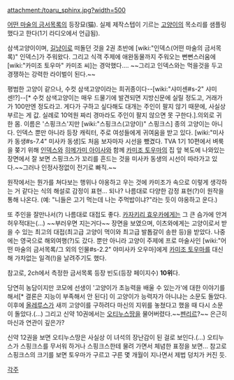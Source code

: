 attachment:/toaru_sphinx.jpg?width=500

[[어떤 마술의 금서목록]]의 등장묘(猫). 실제 제작스텝이 기르는 [[고양이]]의 목소리를 샘플링 했다고 한다(1기 라디오에서 언급됨).

삼색고양이이며, [[길냥이]]로 떠돌던 것을 2권 초반에 [wiki:"인덱스(어떤 마술의 금서목록)" 인덱스]가 주워왔다. 그리고 식객 주제에 애완동물까지 주워오는 뻔뻔스러움에 [wiki:"카미조 토우마" 카미조 씨]는 경악했다…. ~~그리고 인덱스와는 먹을것을 두고 경쟁하는 강력한 라이벌이 된다.~~ 

평범한 고양이 같으나, 수컷 삼색고양이라는 희귀종이다--[wiki:"샤미센#s-2" 샤미센!?]--[* 수컷 삼색고양이는 매우 드물기에 발견되면 지방신문에 실릴 정도고, 거래가가 100만엔 정도라고. 게다가 구하고 싶다해도 대개는 주인이 팔지 않기 때문에, 사실상 부르는 게 값. 실례로 10억원 짜리 경마라도 주인이 팔지 않으면 못 구한다.].의외로 귀한 몸. 이름은 '스핑크스'지만 [wiki:"스핑크스(고양이)" 스핑크스] 종의 고양이는 아니다. 인덱스 뿐만 아니라 등장 캐릭터, 주로 여성들에게 귀여움을 받고 있다. [wiki:"미사카 동생#s-7.4" 미사카 동생]도 처음 보자마자 시선을 뺐겼다. TVA 1기 10편에서 벼룩을 쫒기 위해 [[인덱스]]와 [[히메가미 아이사]]와 함께 [[카미조 토우마]]의 집 앞 복도에 나와있는 장면에서 잘 보면 스핑크스가 꼬리를 흔드는 것을 미사카 동생의 시선이 따라가고 있다.~~그러나 인정사정없이 전기로 빠직.~~

원작에서는 뭔가를 쳐다보는 행위나 야옹하고 우는 것에 카미조가 속으로 이렇게 생각하는 거 같다는 식의 해설로 감정이 표현… 되나? 나름대로 다양한 감정 표현(?)이 원작을 통해 나온다. (예: "니들은 고기 먹는데 나는 주먹밥이냐?"라는 듯이 야옹하고 운다.)

또 주인을 잘만나서(?) 나름대로 대접도 좋다. [[카자키리 효우카]]에게는 그 큰 슴가에 안겨 허우적대는(…) ~~부러우면 지는거다~~ 장면을 보였으며, 이츠와에게는 고양이로서 받을 수 있는 최고의 대접(최고급 고양이 먹이와 최고급 발톱갈이 송판 등)을 받았다. 나중에는 영국으로 해외여행(?)도 갔다. 뿐만 아니라 고양이 주제에 프로 마술사인 [wiki:"어떤 마술의 금서목록/그 외의 인물#s-2.2" 야미사카 오우마]에게 [[카미조 토우마]]를 대신해 가차없는 일격(!)을 날려주기도 했다.

참고로, 2ch에서 측정한 금서목록 등장 빈도(등장 페이지수) '''10위'''다.

당연히 농담이지만 코모에 선생이 '고양이가 초능력을 배울 수 있는가'에 대한 이야기를 해서[* 결론은 지능이 부족해서 안 된다] 이 고양이가 능력자가 아니냐는 소문도 돌았다. 이후에 [[올레루스]]가 새끼 고양이를 구하려다 마신의 지위를 놓쳤다고 했을 때 다시 소문이 돌았다.(...) 그리고 신약 10권에서는 [[오티누스]]땅을 물어버렸다.~~[[펜리르]]?~~ 은근히 마신과 연관이 깊은가?

신약 12권을 보면 오티누스땅은 사실상 이 녀석의 장난감이 된 걸로 보인다.(...) 오티누스가 스핑크스를 무서워 하거나 스핑크스한테 물려 가면서 체념한 표정을 보면... 참고로 스핑크스의 크기를 보면 토우마가 구르고 구른 몇 개월이 지나면서 제법 덩치가 커진 듯.

[[각주]]

